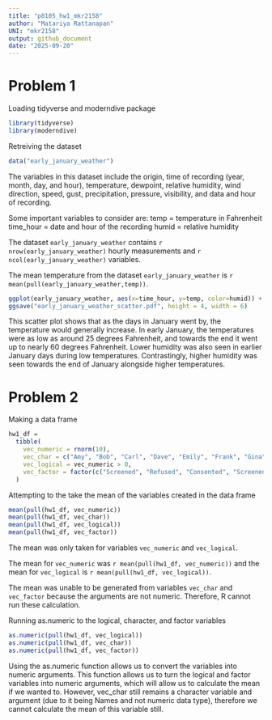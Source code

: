 ```yaml
---
title: "p8105_hw1_mkr2158"
author: "Matariya Rattanapan"
UNI: "mkr2158"
output: github_document
date: "2025-09-20"
---
```


# Problem 1

Loading tidyverse and moderndive package

```r
library(tidyverse)
library(moderndive)
```

Retreiving the dataset
```r
data("early_january_weather")
```

The variables in this dataset include the origin, time of recording (year, month, day, and hour), temperature, dewpoint, relative humidity, wind direction, speed, gust, precipitation, pressure, visibility, and data and hour of recording.

Some important variables to consider are:
temp = temperature in Fahrenheit
time_hour = date and hour of the recording
humid = relative humidity

The dataset `early_january_weather` contains `r nrow(early_january_weather)` hourly measurements and `r ncol(early_january_weather)` variables.

The mean temperature from the dataset `early_january_weather` is `r mean(pull(early_january_weather,temp))`.

```r
ggplot(early_january_weather, aes(x=time_hour, y=temp, color=humid)) + geom_point()
ggsave("early_january_weather_scatter.pdf", height = 4, width = 6)
```

This scatter plot shows that as the days in January went by, the temperature would generally increase. In early January, the temperatures were as low as around 25 degrees Fahrenheit, and towards the end it went up to nearly 60 degrees Fahrenheit. Lower humidity was also seen in earlier January days during low temperatures. Contrastingly, higher humidity was seen towards the end of January alongside higher temperatures. 

# Problem 2

Making a data frame

```r
hw1_df = 
  tibble(
    vec_numeric = rnorm(10),
    vec_char = c("Amy", "Bob", "Carl", "Dave", "Emily", "Frank", "Gina", "Hannah", "Isabelle", "Jack"),
    vec_logical = vec_numeric > 0,
    vec_factor = factor(c("Screened", "Refused", "Consented", "Screened", "Refused", "Consented", "Screened", "Refused", "Consented", "Screened"))
  )
```

Attempting to the take the mean of the variables created in the data frame
```r
mean(pull(hw1_df, vec_numeric))
mean(pull(hw1_df, vec_char))
mean(pull(hw1_df, vec_logical))
mean(pull(hw1_df, vec_factor))
```

The mean was only taken for variables `vec_numeric` and `vec_logical`.

The mean for `vec_numeric` was `r mean(pull(hw1_df, vec_numeric))` and the mean for `vec_logical` is `r mean(pull(hw1_df, vec_logical))`.

The mean was unable to be generated from variables `vec_char` and `vec_factor` because the arguments are not numeric. Therefore, R cannot run these calculation. 

Running as.numeric to the logical, character, and factor variables
```r
as.numeric(pull(hw1_df, vec_logical))
as.numeric(pull(hw1_df, vec_char))
as.numeric(pull(hw1_df, vec_factor))
```

Using the as.numeric function allows us to convert the variables into numeric arguments. This function allows us to turn the logical and factor variables into numeric arguments, which will allow us to calculate the mean if we wanted to. However, vec_char still remains a character variable and argument (due to it being Names and not numeric data type), therefore we cannot calculate the mean of this variable still. 






